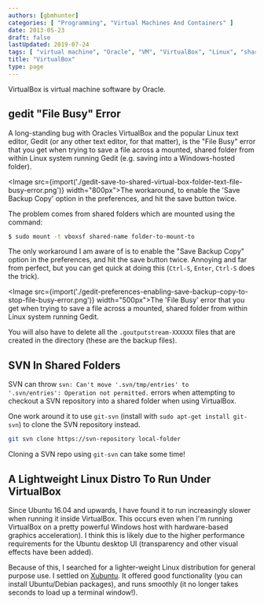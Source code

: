 ```yaml
---
authors: [gbmhunter]
categories: [ "Programming", "Virtual Machines And Containers" ]
date: 2013-05-23
draft: false
lastUpdated: 2019-07-24
tags: [ "virtual machine", "Oracle", "VM", "VirtualBox", "Linux", "shared folders", "Xubuntu" ]
title: "VirtualBox"
type: page
---
```



VirtualBox is virtual machine software by Oracle.

## gedit "File Busy" Error

A long-standing bug with Oracles VirtualBox and the popular Linux text editor, Gedit (or any other text editor, for that matter), is the "File Busy" error that you get when trying to save a file across a mounted, shared folder from within Linux system running Gedit (e.g. saving into a Windows-hosted folder).

<Image src={import('./gedit-save-to-shared-virtual-box-folder-text-file-busy-error.png')} width="800px">The workaround, to enable the 'Save Backup Copy' option in the preferences, and hit the save button twice.</Image>

The problem comes from shared folders which are mounted using the command:

```bash
$ sudo mount -t vboxsf shared-name folder-to-mount-to
```

The only workaround I am aware of is to enable the "Save Backup Copy" option in the preferences, and hit the save button twice. Annoying and far from perfect, but you can get quick at doing this (`Ctrl-S`, `Enter`, `Ctrl-S` does the trick).

<Image src={import('./gedit-preferences-enabling-save-backup-copy-to-stop-file-busy-error.png')} width="500px">The 'File Busy' error that you get when trying to save a file across a mounted, shared folder from within Linux system running Gedit.</Image>

You will also have to delete all the `.goutputstream-XXXXXX` files that are created in the directory (these are the backup files).

## SVN In Shared Folders

SVN can throw <code>svn: Can't move '.svn/tmp/entries' to '.svn/entries': Operation not permitted.</code> errors when attempting to checkout a SVN repository into a shared folder when using VirtualBox.

One work around it to use <code>git-svn</code> (install with <code>sudo apt-get install git-svn</code>) to clone the SVN repository instead.

```bash
git svn clone https://svn-repository local-folder
```

Cloning a SVN repo using <code>git-svn</code> can take some time!

## A Lightweight Linux Distro To Run Under VirtualBox

Since Ubuntu 16.04 and upwards, I have found it to run increasingly slower when running it inside VirtualBox. This occurs even when I'm running VirtualBox on a pretty powerful Windows host with hardware-based graphics acceleration). I think this is likely due to the higher performance requirements for the Ubuntu desktop UI (transparency and other visual effects have been added). 

Because of this, I searched for a lighter-weight Linux distribution for general purpose use. I settled on [Xubuntu](https://xubuntu.org/). It offered good functionality (you can install Ubuntu/Debian packages), and runs smoothly (it no longer takes seconds to load up a terminal window!).
